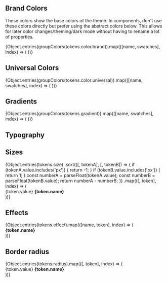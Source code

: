 
<Meta title="Design Tokens"/>

## Brand Colors

These colors show the base colors of the theme. In components, don't use these colors directly but prefer using the
abstract colors below. This allows for later color changes/theming/dark mode without having to rename a lot of
properties.

<ColorPalette>
  {Object.entries(groupColors(tokens.color.brand)).map(([name, swatches], index) => (
    <ColorItem
      key={index}
      title={name}
      subtitle={''}
      colors={swatches}
    />
  ))}
</ColorPalette>

## Universal Colors

<ColorPalette>
  {Object.entries(groupColors(tokens.color.universal)).map(([name, swatches], index) => (
    <ColorItem
      key={index}
      title={name}
      subtitle={''}
      colors={swatches}
    />
  ))}
</ColorPalette>

## Gradients

<ColorPalette>
  {Object.entries(groupColors(tokens.gradient)).map(([name, swatches], index) => (
    <ColorItem
      key={index}
      title={name}
      subtitle={''}
      colors={swatches}
    />
  ))}
</ColorPalette>

## Typography

<Canvas of={TypographyStories.Default}/>

## Sizes

<div
  style={{
    display: "grid",
    gridTemplateColumns: "min-content 5rem auto",
    gap: "var(--size-2)",
    alignItems: "center"
  }}
>
  {Object.entries(tokens.size)
    .sort(([, tokenA], [, tokenB]) => {
      if (tokenA.value.includes('px')) {
        return -1;
      }
      if (tokenB.value.includes('px')) {
        return 1;
      }
      const numberA = parseFloat(tokenA.value);
      const numberB = parseFloat(tokenB.value);
      return numberA - numberB;
    })
    .map(([, token], index) => (
      <div key={index} style={{display: 'contents'}}>
        <div
          style={{
            width: token.value,
            height: token.value,
            backgroundColor: "var(--color-brand-brand-100)",
          }}
        />
        <span>{token.value}</span>
        <strong>{token.name}</strong>
      </div>
    ))}
</div>

## Effects

<div
  style={{
    display: "grid",
    gridTemplateColumns: "min-content auto",
    gap: "var(--size-4)",
    alignItems: "center",
  }}
>
  {Object.entries(tokens.effect).map(([name, token], index) => (
    <div key={index} style={{display: 'contents'}}>
      <div
        style={{
          boxShadow: token.value,
          height: 'var(--size-6)',
          width: 'var(--size-6)',
          borderRadius: 'var(--radius-4)',
          backgroundColor: "var(--color-brand-brand-100)",
        }}
      />
      <strong>{token.name}</strong>
    </div>
  ))}
</div>

## Border radius

<div
  style={{
    display: "grid",
    gridTemplateColumns: "min-content min-content auto",
    gap: "var(--size-4)",
    alignItems: "center"
  }}
>
  {Object.entries(tokens.radius).map(([, token], index) => (
    <div key={index} style={{display: 'contents'}}>
      <div
        style={{
          border: `var(--size-0-25) solid var(--color-brand-brand-100)`,
          height: 'var(--size-6)',
          width: 'var(--size-6)',
          borderRadius: token.value,
        }}
      />
      <span>{token.value}</span>
      <strong>{token.name}</strong>
    </div>
  ))}
</div>
